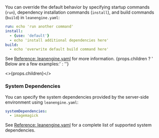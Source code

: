 You can override the default behavior by specifying startup commands (`run`), dependency installation commands (`install`), and build commands (`build`) in `leanengine.yaml`:

```yaml title='leanengine.yaml'
run: echo 'run another command'
install:
  - {use: 'default'}
  - echo 'install additional dependencies here'
build:
  - echo 'overwrite default build command here'
```

<p>
  See <a href='/v3/sdk/engine/deep-dive/leanengine-yaml'>Reference: leanengine.yaml</a> for more information.
  {props.children ? ' Below are a few examples:' : ''}
</p>

<>{props.children}</>

### System Dependencies

You can specify the system dependencies provided by the server-side environment using `leanengine.yaml`:

```yaml title='leanengine.yaml'
systemDependencies:
  - imagemagick
```

See [Reference: leanengine.yaml](/v3/sdk/engine/deep-dive/leanengine-yaml#systemdependencies-系统级依赖) for a complete list of supported system dependencies.
